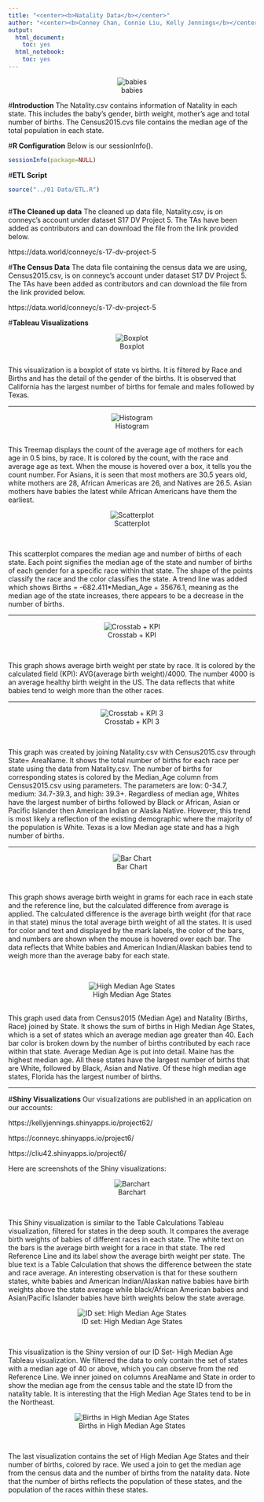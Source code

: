 ```yaml
---
title: "<center><b>Natality Data</b></center>"
author: "<center><b>Conney Chan, Connie Liu, Kelly Jennings</b></center>"
output:
  html_document:
    toc: yes
  html_notebook:
    toc: yes
---
```


<center>![babies](babies.jpg)</center>

#**Introduction**
The Natality.csv contains information of Natality in each state. This includes the baby's gender, birth weight, mother's age and total number of births.
The Census2015.cvs file contains the median age of the total population in each state.

#**R Configuration**
Below is our sessionInfo().

```r
sessionInfo(package=NULL)
```


#**ETL Script**


```r
source("../01 Data/ETL.R")
```
```r
```

#**The Cleaned up data**
The cleaned up data file, Natality.csv, is on conneyc's account under dataset S17 DV Project 5. The TAs have been added as contributors and can download the file from the link provided below.

https://data.world/conneyc/s-17-dv-project-5

#**The Census Data**
The data file containing the census data we are using, Census2015.csv, is on conneyc's account under dataset S17 DV Project 5. The TAs have been added as contributors and can download the file from the link provided below.

https://data.world/conneyc/s-17-dv-project-5


#**Tableau Visualizations**

<center>![Boxplot](Births boxplot.png)</center><br>
This visualization is a boxplot of state vs births. It is filtered by Race and Births and has the detail of the gender of the births. It is observed that California has the largest number of births for female and males followed by Texas. 
<hr>

<center>![Histogram](TreemapDrag.png)</center><br>
This Treemap displays the count of the average age of mothers for each age in 0.5 bins, by race. It is colored by the count, with the race and average age as text. When the mouse is hovered over a box, it tells you the count number. For Asians, it is seen that most mothers are 30.5 years old, white mothers are 28, African Americas are 26, and Natives are 26.5. Asian mothers have babies the latest while African Americans have them the earliest. 

<center>![Scatterplot](Scatterplot.png)</center><br>

This scatterplot compares the median age and number of births of each state. Each point signifies the median age of the state and number of births of each gender for a specific race within that state. The shape of the points classify the race and the color classifies the state. A trend line was added which shows Births = -682.411*Median_Age + 35676.1, meaning as the median age of the state increases, there appears to be a decrease in the number of births.

<hr>

<center>![Crosstab + KPI](Crosstab + KPI.png)</center><br>

This graph shows average birth weight per state by race. It is colored by the calculated field (KPI): AVG(average birth weight)/4000. The number 4000 is an average healthy birth weight in the US. The data reflects that white babies tend to weigh more than the other races.
<hr>

<center>![Crosstab + KPI 3](Crosstab + KPI 3.png)</center><br>

This graph was created by joining Natality.csv with Census2015.csv through State= AreaName. It shows the total number of births for each race per state using the data from Natality.csv. The number of births for corresponding states is colored by the Median_Age column from Census2015.csv using parameters. The parameters are low: 0-34.7, medium: 34.7-39.3, and high: 39.3+. Regardless of median age, Whites have the largest number of births followed by Black or African, Asian or Pacific Islander then American Indian or Alaska Native. However, this trend is most likely a reflection of the existing demographic where the majority of the population is White. Texas is a low Median age state and has a high number of births. 
<hr>

<center>![Bar Chart](Barchart.png)</center><br>

This graph shows average birth weight in grams for each race in each state and the reference line, but the calculated difference from average is applied. The calculated difference is the average birth weight (for that race in that state) minus the total average birth weight of all the states. It is used for color and text and displayed by the mark labels, the color of the bars, and numbers are shown when the mouse is hovered over each bar.
The data reflects that White babies and American Indian/Alaskan babies tend to weigh more than the average baby for each state.

<br>

<center>![High Median Age States](High Median Age States.png)</center><br>
This graph used data from Census2015 (Median Age) and Natality (Births, Race) joined by State.
It shows the sum of births in High Median Age States, which is a set of states which an average median age greater than 40. Each bar color is broken down by the number of births contributed by each race within that state. Average Median Age is put into detail. Maine has the highest median age. All these states have the largest number of births that are White, followed by Black, Asian and Native. Of these high median age states, Florida has the largest number of births. 

<hr>

#**Shiny Visualizations**
Our visualizations are published in an application on our accounts:

https://kellyjennings.shinyapps.io/project62/

https://conneyc.shinyapps.io/project6/

https://cliu42.shinyapps.io/project6/

Here are screenshots of the Shiny visualizations:

<center>![Barchart](barchart1.png)</center><br>

This Shiny visualization is similar to the Table Calculations Tableau visualization, filtered for states in the deep south. It compares the average birth weights of babies of different races in each state. The white text on the bars is the average birth weight for a race in that state. The red Reference Line and its label show the average birth weight per state. The blue text is a Table Calculation that shows the difference between the state and race average. An interesting observation is that for these southern states, white babies and American Indian/Alaskan native babies have birth weights above the state average while black/African American babies and Asian/Pacific Islander babies have birth weights below the state average.


<center>![ID set: High Median Age States](barchart2.png)</center><br>

This visualization is the Shiny version of our ID Set- High Median Age Tableau visualization. We filtered the data to only contain the set of states with a median age of 40 or above, which you can observe from the red Reference Line. We inner joined on columns AreaName and State in order to show the median age from the census table and the state ID from the natality table. It is interesting that the High Median Age States tend to be in the Northeast.

<center>![Births in High Median Age States](barchart3.png)</center><br>

The last visualization contains the set of High Median Age States and their number of births, colored by race. We used a join to get the median age from the census data and the number of births from the natality data. Note that the number of births reflects the population of these states, and the population of the races within these states.


